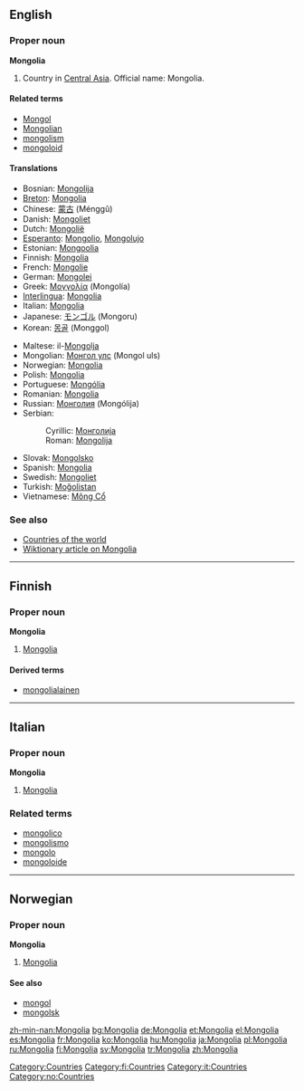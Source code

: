 ==English==
{{wikipedia}}
===Proper noun===
'''Mongolia'''

#Country in [[Central Asia]]. Official name: Mongolia.

====Related terms====
*[[Mongol]]
*[[Mongolian]]
*[[mongolism]]
*[[mongoloid]]

====Translations====
{{top}}
*Bosnian: [[Mongolija#Bosnian|Mongolija]] {{f}}
*[[Breton]]: [[#Breton|Mongolia]]
*Chinese: [[蒙古]] (Ménggǔ)
*Danish: [[Mongoliet]]
*Dutch: [[Mongolië]]
*[[Esperanto]]: [[Mongolio]], [[Mongolujo]]
*Estonian: [[Mongoolia]]
*Finnish: [[#Finnish|Mongolia]]
*French: [[Mongolie]] {{f}}
*German: [[Mongolei]]
*Greek: [[Μογγολία]] (Mongolía) {{f}}
*[[Interlingua]]: [[#Interlingua|Mongolia]]
*Italian: [[#Italian|Mongolia]] {{f}}
*Japanese: [[モンゴル]] (Mongoru)
*Korean: [[몽골]] (Monggol)
{{mid}}
*Maltese: il-[[Mongolja]]
*Mongolian: [[Монгол улс]] (Mongol uls)
*Norwegian: [[#Norwegian|Mongolia]]
*Polish: [[#Polish|Mongolia]] {{f}}
*Portuguese: [[Mongólia]] {{f}}
*Romanian: [[#Romanian|Mongolia]] {{f}}
*Russian: [[Монголия]] (Mongólija) {{f}}
*Serbian:
*:Cyrillic: [[Монголија#Serbian|Монголија]] {{f}}
*:Roman: [[Mongolija#Serbian|Mongolija]] {{f}}
*Slovak: [[Mongolsko#Slovak|Mongolsko]] {{n}}
*Spanish: [[#Spanish|Mongolia]] {{f}}
*Swedish: [[Mongoliet]]
*Turkish: [[Moğolistan]]
*Vietnamese: [[Mông Cổ]]
{{bottom}}

===See also===
*[[Countries of the world]]
*[[w:Mongolia|Wiktionary article on Mongolia]]

[[Category:Countries]]
----
==Finnish==
===Proper noun===
'''Mongolia'''
#[[#English|Mongolia]]
====Derived terms====
*[[mongolialainen]]
[[Category:fi:Countries]]
----
==Italian==
===Proper noun===
'''Mongolia'''

#[[#English|Mongolia]]

===Related terms===
*[[mongolico]]
*[[mongolismo]]
*[[mongolo]]
*[[mongoloide]]

[[Category:it:Countries]]
----
==Norwegian==
===Proper noun===
'''Mongolia'''
#[[#English|Mongolia]]
====See also====
*[[mongol]]
*[[mongolsk]]

[[Category:no:Countries]]

[[zh-min-nan:Mongolia]]
[[bg:Mongolia]]
[[de:Mongolia]]
[[et:Mongolia]]
[[el:Mongolia]]
[[es:Mongolia]]
[[fr:Mongolia]]
[[ko:Mongolia]]
[[hu:Mongolia]]
[[ja:Mongolia]]
[[pl:Mongolia]]
[[ru:Mongolia]]
[[fi:Mongolia]]
[[sv:Mongolia]]
[[tr:Mongolia]]
[[zh:Mongolia]]
